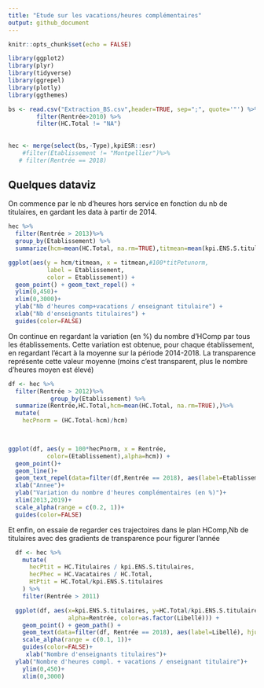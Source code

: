 ```yaml
---
title: "Etude sur les vacations/heures complémentaires"
output: github_document
---
```


```r
knitr::opts_chunk$set(echo = FALSE)

library(ggplot2)
library(plyr)
library(tidyverse)
library(ggrepel)
library(plotly)
library(ggthemes)

bs <- read.csv("Extraction_BS.csv",header=TRUE, sep=";", quote='"') %>%
        filter(Rentrée>2010) %>%
        filter(HC.Total != "NA")
        
      
hec <- merge(select(bs,-Type),kpiESR::esr)
    #filter(Etablissement != "Montpellier")%>%
   # filter(Rentrée == 2018)

```



## Quelques dataviz

On commence par le nb d'heures hors service en fonction du nb de titulaires, en gardant les data à partir de 2014.

```r
hec %>%
  filter(Rentrée > 2013)%>%
  group_by(Etablissement) %>%
  summarize(hcm=mean(HC.Total, na.rm=TRUE),titmean=mean(kpi.ENS.S.titulaires,na.rm=TRUE)) %>%

ggplot(aes(y = hcm/titmean, x = titmean,#100*titPetunorm,
           label = Etablissement,
           color = Etablissement)) +
  geom_point() + geom_text_repel() + 
  ylim(0,450)+
  xlim(0,3000)+
  ylab("Nb d'heures comp+vacations / enseignant titulaire") +
  xlab("Nb d'enseignants titulaires") +
  guides(color=FALSE)


```

On continue en regardant la variation (en %) du nombre d'HComp par tous les établissements. Cette variation est obtenue, pour chaque établissement, en regardant l'écart à la moyenne sur la période 2014-2018.
La transparence représente cette valeur moyenne (moins c'est transparent, plus le nombre d'heures moyen est élevé)





```r
df <- hec %>%
  filter(Rentrée > 2012)%>%
            group_by(Etablissement) %>%
  summarize(Rentrée,HC.Total,hcm=mean(HC.Total, na.rm=TRUE),)%>%
  mutate(
    hecPnorm = (HC.Total-hcm)/hcm)
  


ggplot(df, aes(y = 100*hecPnorm, x = Rentrée,
           color=(Etablissement),alpha=hcm)) +
  geom_point()+
  geom_line()+
  geom_text_repel(data=filter(df,Rentrée == 2018), aes(label=Etablissement), hjust=0, direction="y", size=2) +
  xlab("Annee")+
  ylab("Variation du nombre d'heures complémentaires (en %)")+
  xlim(2013,2019)+
  scale_alpha(range = c(0.2, 1))+
  guides(color=FALSE)
```  

Et enfin, on essaie de regarder ces trajectoires dans le plan HComp,Nb de titulaires avec des gradients de transparence pour figurer l'année

```r
  df <- hec %>%
    mutate(
      hecPtit = HC.Titulaires / kpi.ENS.S.titulaires,
      hecPhec = HC.Vacataires / HC.Total,
      HtPtit = HC.Total/kpi.ENS.S.titulaires
    ) %>%
    filter(Rentrée > 2011)

  ggplot(df, aes(x=kpi.ENS.S.titulaires, y=HC.Total/kpi.ENS.S.titulaires, 
                 alpha=Rentrée, color=as.factor(Libellé))) + 
    geom_point() + geom_path() +
    geom_text(data=filter(df, Rentrée == 2018), aes(label=Libellé), hjust=0, angle = 45, size=2.5) +
    scale_alpha(range = c(0.1, 1))+
    guides(color=FALSE)+
     xlab("Nombre d'enseignants titulaires")+
  ylab("Nombre d'heures compl. + vacations / enseignant titulaire")+
    ylim(0,450)+
    xlim(0,3000)
```

